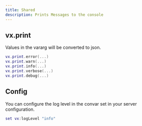 ```yaml
---
title: Shared
description: Prints Messages to the console
---
```


## vx.print

Values in the vararg will be converted to json.

```lua
vx.print.error(...)
vx.print.warn(...)
vx.print.info(...)
vx.print.verbose(...)
vx.print.debug(...)
```

## Config

You can configure the log level in the convar set in your server configuration.

```lua
set vx:logLevel "info"
```

